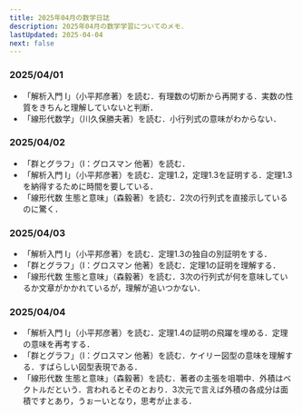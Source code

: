 ```yaml
---
title: 2025年04月の数学日誌
description: 2025年04月の数学学習についてのメモ．
lastUpdated: 2025-04-04
next: false
---
```


### 2025/04/01
- 「解析入門 Ⅰ」（小平邦彦著）を読む．有理数の切断から再開する．実数の性質をきちんと理解していないと判断．
- 「線形代数学」（川久保勝夫著）を読む．小行列式の意味がわからない．

### 2025/04/02
- 「群とグラフ」（I：グロスマン 他著）を読む．
- 「解析入門 Ⅰ」（小平邦彦著）を読む．定理1.2，定理1.3を証明する．定理1.3を納得するために時間を要している．
- 「線形代数 生態と意味」（森毅著）を読む．2次の行列式を直接示しているのに驚く．

### 2025/04/03
- 「解析入門 Ⅰ」（小平邦彦著）を読む．定理1.3の独自の別証明をする．
- 「群とグラフ」（I：グロスマン 他著）を読む．定理1の証明を理解する．
- 「線形代数 生態と意味」（森毅著）を読む．3次の行列式が何を意味しているか文章がかかれているが，理解が追いつかない．

### 2025/04/04
- 「解析入門 Ⅰ」（小平邦彦著）を読む．定理1.4の証明の飛躍を埋める．定理の意味を再考する．
- 「群とグラフ」（I：グロスマン 他著）を読む．ケイリー図型の意味を理解する．すばらしい図型表現である．
- 「線形代数 生態と意味」（森毅著）を読む．著者の主張を咀嚼中．外積はベクトルだという．言われるとそのとおり．3次元で言えば外積の各成分は面積ですとあり，うぉーいとなり，思考が止まる．




